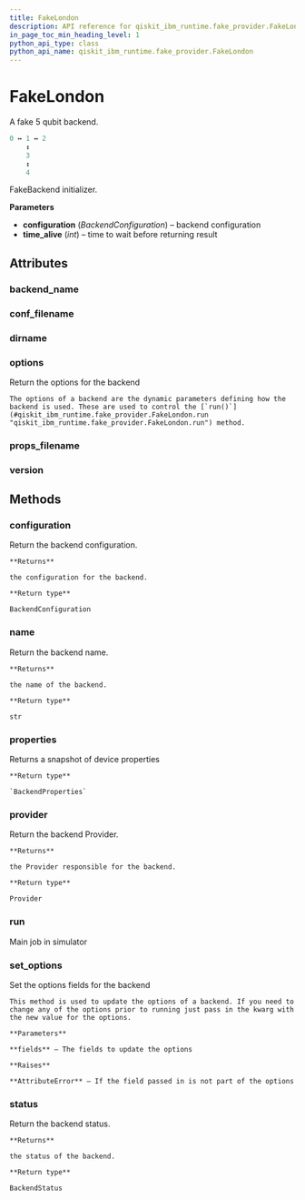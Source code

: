 ```yaml
---
title: FakeLondon
description: API reference for qiskit_ibm_runtime.fake_provider.FakeLondon
in_page_toc_min_heading_level: 1
python_api_type: class
python_api_name: qiskit_ibm_runtime.fake_provider.FakeLondon
---
```


# FakeLondon

<Class id="qiskit_ibm_runtime.fake_provider.FakeLondon" isDedicatedPage={true} github="https://github.com/Qiskit/qiskit-ibm-runtime/tree/main/qiskit_ibm_runtime/fake_provider/backends/london/fake_london.py#L39-L54" signature="FakeLondon" modifiers="class">
  A fake 5 qubit backend.

  ```python
  0 ↔ 1 ↔ 2
      ↕
      3
      ↕
      4
  ```

  FakeBackend initializer.

  **Parameters**

  *   **configuration** (*BackendConfiguration*) – backend configuration
  *   **time\_alive** (*int*) – time to wait before returning result

  ## Attributes

  ### backend\_name

  <Attribute id="qiskit_ibm_runtime.fake_provider.FakeLondon.backend_name" attributeValue="'fake_london'" />

  ### conf\_filename

  <Attribute id="qiskit_ibm_runtime.fake_provider.FakeLondon.conf_filename" attributeValue="'conf_london.json'" />

  ### dirname

  <Attribute id="qiskit_ibm_runtime.fake_provider.FakeLondon.dirname" attributeValue="'/home/runner/work/qiskit-ibm-runtime/qiskit-ibm-runtime/qiskit_ibm_runtime/fake_provider/backends/london'" />

  ### options

  <Attribute id="qiskit_ibm_runtime.fake_provider.FakeLondon.options">
    Return the options for the backend

    The options of a backend are the dynamic parameters defining how the backend is used. These are used to control the [`run()`](#qiskit_ibm_runtime.fake_provider.FakeLondon.run "qiskit_ibm_runtime.fake_provider.FakeLondon.run") method.
  </Attribute>

  ### props\_filename

  <Attribute id="qiskit_ibm_runtime.fake_provider.FakeLondon.props_filename" attributeValue="'props_london.json'" />

  ### version

  <Attribute id="qiskit_ibm_runtime.fake_provider.FakeLondon.version" attributeValue="1" />

  ## Methods

  ### configuration

  <Function id="qiskit_ibm_runtime.fake_provider.FakeLondon.configuration" signature="configuration()">
    Return the backend configuration.

    **Returns**

    the configuration for the backend.

    **Return type**

    BackendConfiguration
  </Function>

  ### name

  <Function id="qiskit_ibm_runtime.fake_provider.FakeLondon.name" signature="name()">
    Return the backend name.

    **Returns**

    the name of the backend.

    **Return type**

    str
  </Function>

  ### properties

  <Function id="qiskit_ibm_runtime.fake_provider.FakeLondon.properties" github="https://github.com/Qiskit/qiskit-ibm-runtime/tree/main/qiskit_ibm_runtime/fake_provider/fake_qasm_backend.py#L44-L48" signature="properties()">
    Returns a snapshot of device properties

    **Return type**

    `BackendProperties`
  </Function>

  ### provider

  <Function id="qiskit_ibm_runtime.fake_provider.FakeLondon.provider" signature="provider()">
    Return the backend Provider.

    **Returns**

    the Provider responsible for the backend.

    **Return type**

    Provider
  </Function>

  ### run

  <Function id="qiskit_ibm_runtime.fake_provider.FakeLondon.run" github="https://github.com/Qiskit/qiskit-ibm-runtime/tree/main/qiskit_ibm_runtime/fake_provider/fake_backend.py#L626-L657" signature="run(run_input, **kwargs)">
    Main job in simulator
  </Function>

  ### set\_options

  <Function id="qiskit_ibm_runtime.fake_provider.FakeLondon.set_options" signature="set_options(**fields)">
    Set the options fields for the backend

    This method is used to update the options of a backend. If you need to change any of the options prior to running just pass in the kwarg with the new value for the options.

    **Parameters**

    **fields** – The fields to update the options

    **Raises**

    **AttributeError** – If the field passed in is not part of the options
  </Function>

  ### status

  <Function id="qiskit_ibm_runtime.fake_provider.FakeLondon.status" signature="status()">
    Return the backend status.

    **Returns**

    the status of the backend.

    **Return type**

    BackendStatus
  </Function>
</Class>

